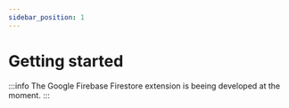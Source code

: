 ```yaml
---
sidebar_position: 1
---
```


# Getting started

:::info
The Google Firebase Firestore extension is beeing developed at the moment.
:::